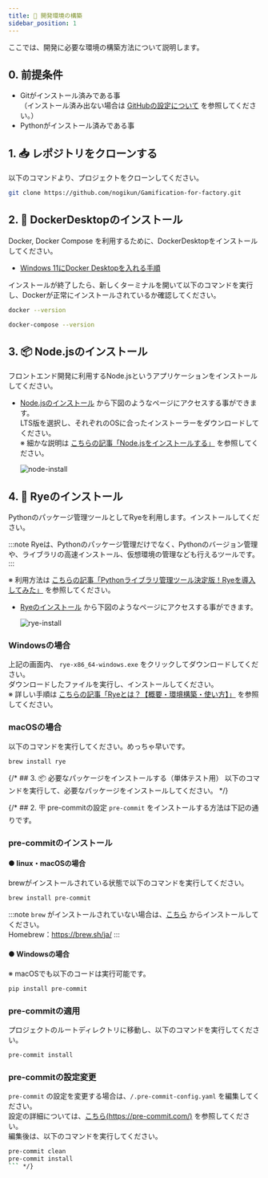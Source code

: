```yaml
---
title: 🔧 開発環境の構築
sidebar_position: 1
---
```

ここでは、開発に必要な環境の構築方法について説明します。
## 0. 前提条件
- Gitがインストール済みである事  
（インストール済み出ない場合は [GitHubの設定について](https://gamification-for-factory.netlify.app/docs/note/setting-github) を参照してください。）
- Pythonがインストール済みである事


## 1. 📥 レポジトリをクローンする
以下のコマンドより、プロジェクトをクローンしてください。

```bash
git clone https://github.com/nogikun/Gamification-for-factory.git
```

## 2. 🐳 DockerDesktopのインストール
Docker, Docker Compose を利用するために、DockerDesktopをインストールしてください。

- [Windows 11にDocker Desktopを入れる手順](https://qiita.com/zembutsu/items/a98f6f25ef47c04893b3)

インストールが終了したら、新しくターミナルを開いて以下のコマンドを実行し、Dockerが正常にインストールされているか確認してください。

```bash
docker --version
```
```bash
docker-compose --version
```

## 3. 📦 Node.jsのインストール
フロントエンド開発に利用するNode.jsというアプリケーションをインストールしてください。
- [Node.jsのインストール](https://nodejs.org/ja/download/) から下図のようなページにアクセスする事ができます。  
    LTS版を選択し、それぞれのOSに合ったインストーラーをダウンロードしてください。  
    ※ 細かな説明は [こちらの記事「Node.jsをインストールする」](https://qiita.com/sefoo0104/items/0653c935ea4a4db9dc2b) を参照してください。

    ![node-install](./img/development-settings/install-node.png)

## 4. 🌾 Ryeのインストール
Pythonのパッケージ管理ツールとしてRyeを利用します。インストールしてください。  

:::note
Ryeは、Pythonのパッケージ管理だけでなく、Pythonのバージョン管理や、ライブラリの高速インストール、仮想環境の管理なども行えるツールです。
:::

※ 利用方法は [こちらの記事「Pythonライブラリ管理ツール決定版！Ryeを導入してみた」](https://zenn.dev/ncdc/articles/1979def94dedea) を参照してください。

- [Ryeのインストール](https://rye.astral.sh/guide/installation/) から下図のようなページにアクセスする事ができます。 

    ![rye-install](./img/development-settings/install-rye.png)


### Windowsの場合
上記の画面内、 `rye-x86_64-windows.exe` をクリックしてダウンロードしてください。  
ダウンロードしたファイルを実行し、インストールしてください。  
※ 詳しい手順は [こちらの記事「Ryeとは？【概要・環境構築・使い方】」](https://zenn.dev/umi_mori/books/python-programming/viewer/introduction-to-rye#%E3%82%A4%E3%83%B3%E3%82%B9%E3%83%88%E3%83%BC%E3%83%AB%E3%81%AE%E6%96%B9%E6%B3%95) を参照してください。

### macOSの場合
以下のコマンドを実行してください。めっちゃ早いです。
```bash
brew install rye
```


{/* ## 3. 📦 必要なパッケージをインストールする（単体テスト用）
以下のコマンドを実行して、必要なパッケージをインストールしてください。 */}


{/* ## 2. 🪧 pre-commitの設定
`pre-commit` をインストールする方法は下記の通りです。

### pre-commitのインストール
#### ● linux・macOSの場合
brewがインストールされている状態で以下のコマンドを実行してください。
```bash
brew install pre-commit
```

:::note
`brew` がインストールされていない場合は、[こちら](https://brew.sh/ja/) からインストールしてください。  
Homebrew：https://brew.sh/ja/
:::

#### ● Windowsの場合
※ macOSでも以下のコードは実行可能です。
```bash
pip install pre-commit
```

### pre-commitの適用
プロジェクトのルートディレクトリに移動し、以下のコマンドを実行してください。
```bash
pre-commit install
```

### pre-commitの設定変更
`pre-commit` の設定を変更する場合は、`/.pre-commit-config.yaml` を編集してください。  
設定の詳細については、[こちら(https://pre-commit.com/)](https://pre-commit.com/) を参照してください。  
編集後は、以下のコマンドを実行してください。
```bash
pre-commit clean
pre-commit install
``` */}
